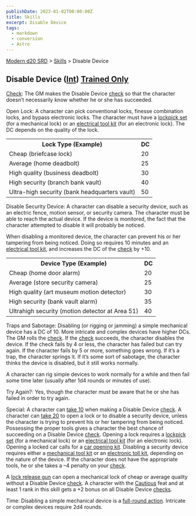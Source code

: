 ```yaml
---
publishDate: 2023-01-02T00:00:00Z
title: Skills
excerpt: Disable Device
tags:
  - markdown
  - conversion
  - Astro
---
```


[Modern d20 SRD](/#modernD20) > [Skills](modern-d20-srd-skills-index) > Disable Device

## Disable Device ([Int](modern-d20-srd-basics-ability-scores)) [Trained Only](modern-d20-srd-skills-skill-basics)

[Check](modern-d20-srd-skills-skill-basics-php#skill-check-index): The GM
makes the Disable Device [check](modern-d20-srd-skills-skill-basics-php#skill-check-index) so that the character doesn’t necessarily know whether he or she
has succeeded.

Open Lock: A character can pick conventional locks, finesse combination locks,
and bypass electronic locks. The character must have a [lockpick set](modern-d20-srd-equipment-professional-equipment) (for a mechanical lock)
or an [electrical tool kit](modern-d20-srd-equipment-professional-equipment)
(for an electronic lock). The DC depends on the quality of the lock.


<table> <tr><th> Lock Type (Example)</th> <th>DC</th> </tr> <tr><td> Cheap (briefcase lock)</td><td> 20 </td></tr> <tr class="shaded"><td> Average (home deadbolt)</td><td> 25 </td></tr> <tr><td> High quality (business deadbolt)</td><td> 30 </td></tr> <tr class="shaded"><td> High security (branch bank vault)</td><td> 40 </td></tr> <tr><td> Ultra-high security (bank headquarters vault)</td><td> 50 </td></tr> </table>



Disable Security Device: A character can disable a security device, such as an
electric fence, motion sensor, or security camera. The character must be able
to reach the actual device. If the device is monitored, the fact that the
character attempted to disable it will probably be noticed.

When disabling a monitored device, the character can prevent his or her
tampering from being noticed. Doing so requires 10 minutes and an [electrical tool kit](modern-d20-srd-equipment-professional-equipment), and increases the
DC of the [check](modern-d20-srd-skills-skill-basics-php#skill-check-index) by
+10.


<table> <tr><th>Device Type (Example)</th> <th>DC</th> </tr> <tr><td> Cheap (home door alarm)</td><td> 20 </td></tr> <tr class="shaded"><td> Average (store security camera)</td><td> 25 </td></tr> <tr><td> High quality (art museum motion detector)</td><td> 30 </td></tr> <tr class="shaded"><td> High security (bank vault alarm)</td><td> 35 </td></tr> <tr><td> Ultrahigh security (motion detector at Area 51)</td><td> 40 </td></tr> </table>



Traps and Sabotage: Disabling (or rigging or jamming) a simple mechanical
device has a DC of 10. More intricate and complex devices have higher DCs. The
GM rolls the [check](modern-d20-srd-skills-skill-basics-php#skill-check-index). If the [check](modern-d20-srd-skills-skill-basics-php#skill-check-index) succeeds, the character disables the device. If the check fails by 4 or
less, the character has failed but can try again. If the character fails by 5
or more, something goes wrong. If it’s a trap, the character springs it. If
it’s some sort of sabotage, the character thinks the device is disabled, but
it still works normally.

A character can rig simple devices to work normally for a while and then fail
some time later (usually after 1d4 rounds or minutes of use).

Try Again?: Yes, though the character must be aware that he or she has failed
in order to try again.

Special: A character can [take 10](modern-d20-srd-skills-skill-basics-php#take10-index) when making a Disable Device [check](modern-d20-srd-skills-skill-basics-php#skill-check-index). A character can [take 20](modern-d20-srd-skills-skill-basics-php#take20-index) to open a lock or to disable a security
device, unless the character is trying to prevent his or her tampering from
being noticed. Possessing the proper tools gives a character the best chance
of succeeding on a Disable Device [check](modern-d20-srd-skills-skill-basics-php#skill-check-index). Opening a lock requires a [lockpick set](modern-d20-srd-equipment-professional-equipment) (for a mechanical lock)
or an [electrical tool kit](modern-d20-srd-equipment-professional-equipment)
(for an electronic lock). Opening a locked car calls for a [car opening kit](modern-d20-srd-equipment-professional-equipment). Disabling a security
device requires either a [mechanical tool kit](modern-d20-srd-equipment-professional-equipment) or an [electronic toll kit](modern-d20-srd-equipment-professional-equipment), depending on the nature of the device. If the
character does not have the appropriate tools, he or she takes a –4 penalty on
your [check](modern-d20-srd-skills-skill-basics-php#skill-check-index).

A [lock release gun](modern-d20-srd-equipment-professional-equipment) can open
a mechanical lock of cheap or average quality without a Disable Device
[check](modern-d20-srd-skills-skill-basics-php#skill-check-index). A character
with the [Cautious](modern-d20-srd-feats-cautious) feat and at least 1 rank in
this skill gets a +2 bonus on all Disable Device [checks](modern-d20-srd-skills-skill-basics-php#skill-check-index).

Time: Disabling a simple mechanical device is a [full-round action](modern-d20-srd-combat-full-round-actions). Intricate or complex
devices require 2d4 rounds.

